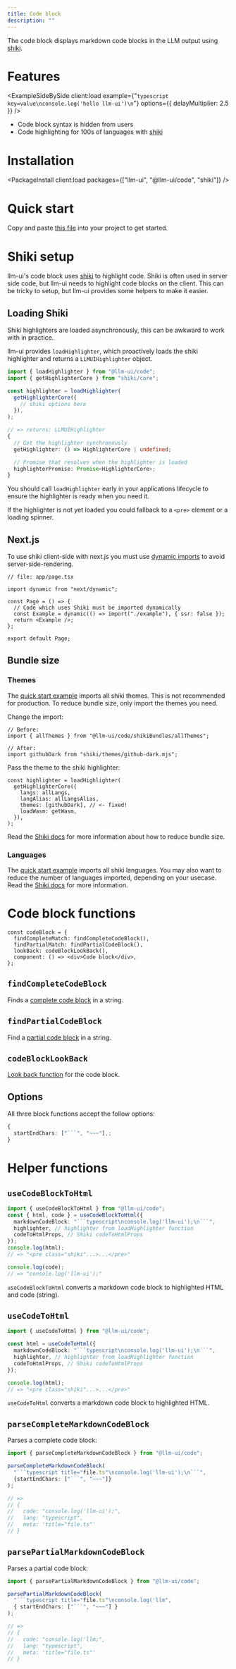 ```yaml
---
title: Code block
description: ""
---
```



The code block displays markdown code blocks in the LLM output using [shiki](https://shiki.style).

# Features

<ExampleSideBySide
  client:load
  example={"```typescript key=value\nconsole.log('hello llm-ui')\n```"}
  options={{ delayMultiplier: 2.5 }}
/>

- Code block syntax is hidden from users
- Code highlighting for 100s of languages with [shiki](https://shiki.style)

# Installation

<PackageInstall client:load packages={["llm-ui", "@llm-ui/code", "shiki"]} />

# Quick start

Copy and paste [this file](https://github.com/llm-ui-kit/llm-ui/blob/main/examples/nextjs/src/app/examples/code-block-all-themes/example.tsx) into your project to get started.

# Shiki setup

llm-ui's code block uses [shiki](https://shiki.style) to highlight code. Shiki is often used in server side code, but llm-ui needs to highlight code blocks on the client. This can be tricky to setup, but llm-ui provides some helpers to make it easier.

## Loading Shiki

Shiki highlighters are loaded asynchronously, this can be awkward to work with in practice.

llm-ui provides `loadHighlighter`, which proactively loads the shiki highlighter and returns a `LLMUIHighlighter` object.

```typescript
import { loadHighlighter } from "@llm-ui/code";
import { getHighlighterCore } from "shiki/core";

const highlighter = loadHighlighter(
  getHighlighterCore({
    // shiki options here
  }),
);

// => returns: LLMUIHighlighter
{
  // Get the highlighter synchronously
  getHighlighter: () => HighlighterCore | undefined;

  // Promise that resolves when the highlighter is loaded
  highlighterPromise: Promise<HighlighterCore>;
}
```

You should call `loadHighlighter` early in your applications lifecycle to ensure the highlighter is ready when you need it.

If the highlighter is not yet loaded you could fallback to a `<pre>` element or a loading spinner.

## Next.js

To use shiki client-side with next.js you must use [dynamic imports](https://nextjs.org/docs/app/building-your-application/optimizing/lazy-loading#skipping-ssr) to avoid server-side-rendering.

```tsx
// file: app/page.tsx

import dynamic from "next/dynamic";

const Page = () => {
  // Code which uses Shiki must be imported dynamically
  const Example = dynamic(() => import("./example"), { ssr: false });
  return <Example />;
};

export default Page;
```

## Bundle size

### Themes

The [quick start example](#quick-start) imports all shiki themes. This is not recommended for production. To reduce bundle size, only import the themes you need.

Change the import:

```tsx
// Before:
import { allThemes } from "@llm-ui/code/shikiBundles/allThemes";

// After:
import githubDark from "shiki/themes/github-dark.mjs";
```

Pass the theme to the shiki highlighter:

```tsx
const highlighter = loadHighlighter(
  getHighlighterCore({
    langs: allLangs,
    langAlias: allLangsAlias,
    themes: [githubDark], // <- fixed!
    loadWasm: getWasm,
  }),
);
```

Read the [Shiki docs](https://shiki.style/guide/bundles) for more information about how to reduce bundle size.

### Languages

The [quick start example](#quick-start) imports all shiki languages. You may also want to reduce the number of languages imported, depending on your usecase. Read the [Shiki docs](https://shiki.style/guide/install#fine-grained-bundle) for more information.

# Code block functions

```tsx
const codeBlock = {
  findCompleteMatch: findCompleteCodeBlock(),
  findPartialMatch: findPartialCodeBlock(),
  lookBack: codeBlockLookBack(),
  component: () => <div>Code block</div>,
};
```

## `findCompleteCodeBlock`

Finds a [complete code block](/docs/llm-output-hook#blocks-object) in a string.

## `findPartialCodeBlock`

Find a [partial code block](/docs/llm-output-hook#blocks-object) in a string.

## `codeBlockLookBack`

[Look back function](/docs/llm-output-hook#blocks-object) for the code block.

## Options

All three block functions accept the follow options:

````typescript
{
  startEndChars: ["```", "~~~"],;
}
````

# Helper functions

## `useCodeBlockToHtml`

````typescript
import { useCodeBlockToHtml } from "@llm-ui/code";
const { html, code } = useCodeBlockToHtml({
  markdownCodeBlock: "```typescript\nconsole.log('llm-ui');\n```",
  highlighter, // highlighter from loadHighlighter function
  codeToHtmlProps, // Shiki codeToHtmlProps
});
console.log(html);
// => "<pre class="shiki"...>...</pre>"

console.log(code);
// => "console.log('llm-ui');"
````

`useCodeBlockToHtml` converts a markdown code block to highlighted HTML and code (string).

## `useCodeToHtml`

````typescript
import { useCodeToHtml } from "@llm-ui/code";

const html = useCodeToHtml({
  markdownCodeBlock: "```typescript\nconsole.log('llm-ui');\n```",
  highlighter, // highlighter from loadHighlighter function
  codeToHtmlProps, // Shiki codeToHtmlProps
});

console.log(html);
// => "<pre class="shiki"...>...</pre>"
````

`useCodeToHtml` converts a markdown code block to highlighted HTML.

## `parseCompleteMarkdownCodeBlock`

Parses a complete code block:

````typescript
import { parseCompleteMarkdownCodeBlock } from "@llm-ui/code";

parseCompleteMarkdownCodeBlock(
  "```typescript title="file.ts"\nconsole.log('llm-ui');\n```",
  {startEndChars: ["```", "~~~"]}
);

// =>
// {
//   code: "console.log('llm-ui');",
//   lang: "typescript",
//   meta: 'title="file.ts"'
// }
````

## `parsePartialMarkdownCodeBlock`

Parses a partial code block:

````typescript
import { parsePartialMarkdownCodeBlock } from "@llm-ui/code";

parsePartialMarkdownCodeBlock(
  "```typescript title="file.ts"\nconsole.log('llm",
  { startEndChars: ["```", "~~~"] }
);

// =>
// {
//   code: "console.log('llm;",
//   lang: "typescript",
//   meta: 'title="file.ts"'
// }
````
